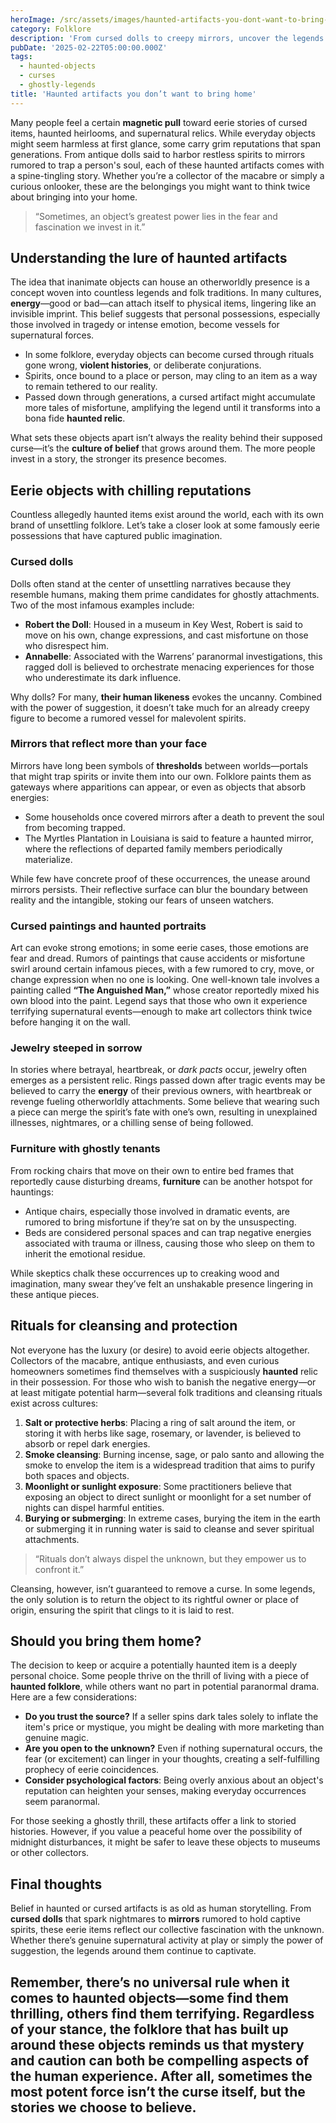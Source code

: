 ```yaml
---
heroImage: /src/assets/images/haunted-artifacts-you-dont-want-to-bring-home.png
category: Folklore
description: 'From cursed dolls to creepy mirrors, uncover the legends and rituals people use to cleanse these items—or avoid them altogether.'
pubDate: '2025-02-22T05:00:00.000Z'
tags:
  - haunted-objects
  - curses
  - ghostly-legends
title: 'Haunted artifacts you don’t want to bring home'
---
```


Many people feel a certain **magnetic pull** toward eerie stories of cursed items, haunted heirlooms, and supernatural relics. While everyday objects might seem harmless at first glance, some carry grim reputations that span generations. From antique dolls said to harbor restless spirits to mirrors rumored to trap a person's soul, each of these haunted artifacts comes with a spine-tingling story. Whether you’re a collector of the macabre or simply a curious onlooker, these are the belongings you might want to think twice about bringing into your home.

> “Sometimes, an object’s greatest power lies in the fear and fascination we invest in it.”

## Understanding the lure of haunted artifacts

The idea that inanimate objects can house an otherworldly presence is a concept woven into countless legends and folk traditions. In many cultures, **energy**—good or bad—can attach itself to physical items, lingering like an invisible imprint. This belief suggests that personal possessions, especially those involved in tragedy or intense emotion, become vessels for supernatural forces.

- In some folklore, everyday objects can become cursed through rituals gone wrong, **violent histories**, or deliberate conjurations.
- Spirits, once bound to a place or person, may cling to an item as a way to remain tethered to our reality.
- Passed down through generations, a cursed artifact might accumulate more tales of misfortune, amplifying the legend until it transforms into a bona fide **haunted relic**.

What sets these objects apart isn’t always the reality behind their supposed curse—it’s the **culture of belief** that grows around them. The more people invest in a story, the stronger its presence becomes.

## Eerie objects with chilling reputations

Countless allegedly haunted items exist around the world, each with its own brand of unsettling folklore. Let’s take a closer look at some famously eerie possessions that have captured public imagination.

### Cursed dolls

Dolls often stand at the center of unsettling narratives because they resemble humans, making them prime candidates for ghostly attachments. Two of the most infamous examples include:

- **Robert the Doll**: Housed in a museum in Key West, Robert is said to move on his own, change expressions, and cast misfortune on those who disrespect him.
- **Annabelle**: Associated with the Warrens’ paranormal investigations, this ragged doll is believed to orchestrate menacing experiences for those who underestimate its dark influence.

Why dolls? For many, **their human likeness** evokes the uncanny. Combined with the power of suggestion, it doesn’t take much for an already creepy figure to become a rumored vessel for malevolent spirits.

### Mirrors that reflect more than your face

Mirrors have long been symbols of **thresholds** between worlds—portals that might trap spirits or invite them into our own. Folklore paints them as gateways where apparitions can appear, or even as objects that absorb energies:

- Some households once covered mirrors after a death to prevent the soul from becoming trapped.
- The Myrtles Plantation in Louisiana is said to feature a haunted mirror, where the reflections of departed family members periodically materialize.

While few have concrete proof of these occurrences, the unease around mirrors persists. Their reflective surface can blur the boundary between reality and the intangible, stoking our fears of unseen watchers.

### Cursed paintings and haunted portraits

Art can evoke strong emotions; in some eerie cases, those emotions are fear and dread. Rumors of paintings that cause accidents or misfortune swirl around certain infamous pieces, with a few rumored to cry, move, or change expression when no one is looking. One well-known tale involves a painting called **“The Anguished Man,”** whose creator reportedly mixed his own blood into the paint. Legend says that those who own it experience terrifying supernatural events—enough to make art collectors think twice before hanging it on the wall.

### Jewelry steeped in sorrow

In stories where betrayal, heartbreak, or _dark pacts_ occur, jewelry often emerges as a persistent relic. Rings passed down after tragic events may be believed to carry the **energy** of their previous owners, with heartbreak or revenge fueling otherworldly attachments. Some believe that wearing such a piece can merge the spirit’s fate with one’s own, resulting in unexplained illnesses, nightmares, or a chilling sense of being followed.

### Furniture with ghostly tenants

From rocking chairs that move on their own to entire bed frames that reportedly cause disturbing dreams, **furniture** can be another hotspot for hauntings:

- Antique chairs, especially those involved in dramatic events, are rumored to bring misfortune if they’re sat on by the unsuspecting.
- Beds are considered personal spaces and can trap negative energies associated with trauma or illness, causing those who sleep on them to inherit the emotional residue.

While skeptics chalk these occurrences up to creaking wood and imagination, many swear they’ve felt an unshakable presence lingering in these antique pieces.

## Rituals for cleansing and protection

Not everyone has the luxury (or desire) to avoid eerie objects altogether. Collectors of the macabre, antique enthusiasts, and even curious homeowners sometimes find themselves with a suspiciously **haunted** relic in their possession. For those who wish to banish the negative energy—or at least mitigate potential harm—several folk traditions and cleansing rituals exist across cultures:

1. **Salt or protective herbs**: Placing a ring of salt around the item, or storing it with herbs like sage, rosemary, or lavender, is believed to absorb or repel dark energies.
2. **Smoke cleansing**: Burning incense, sage, or palo santo and allowing the smoke to envelop the item is a widespread tradition that aims to purify both spaces and objects.
3. **Moonlight or sunlight exposure**: Some practitioners believe that exposing an object to direct sunlight or moonlight for a set number of nights can dispel harmful entities.
4. **Burying or submerging**: In extreme cases, burying the item in the earth or submerging it in running water is said to cleanse and sever spiritual attachments.

> “Rituals don’t always dispel the unknown, but they empower us to confront it.”

Cleansing, however, isn’t guaranteed to remove a curse. In some legends, the only solution is to return the object to its rightful owner or place of origin, ensuring the spirit that clings to it is laid to rest.

## Should you bring them home?

The decision to keep or acquire a potentially haunted item is a deeply personal choice. Some people thrive on the thrill of living with a piece of **haunted folklore**, while others want no part in potential paranormal drama. Here are a few considerations:

- **Do you trust the source?** If a seller spins dark tales solely to inflate the item's price or mystique, you might be dealing with more marketing than genuine magic.
- **Are you open to the unknown?** Even if nothing supernatural occurs, the fear (or excitement) can linger in your thoughts, creating a self-fulfilling prophecy of eerie coincidences.
- **Consider psychological factors**: Being overly anxious about an object's reputation can heighten your senses, making everyday occurrences seem paranormal.

For those seeking a ghostly thrill, these artifacts offer a link to storied histories. However, if you value a peaceful home over the possibility of midnight disturbances, it might be safer to leave these objects to museums or other collectors.

## Final thoughts

Belief in haunted or cursed artifacts is as old as human storytelling. From **cursed dolls** that spark nightmares to **mirrors** rumored to hold captive spirits, these eerie items reflect our collective fascination with the unknown. Whether there’s genuine supernatural activity at play or simply the power of suggestion, the legends around them continue to captivate.

## Remember, there’s no universal rule when it comes to haunted objects—some find them thrilling, others find them terrifying. Regardless of your stance, the folklore that has built up around these objects reminds us that **mystery and caution** can both be compelling aspects of the human experience. After all, sometimes the most potent force isn’t the curse itself, but the stories we choose to believe.
